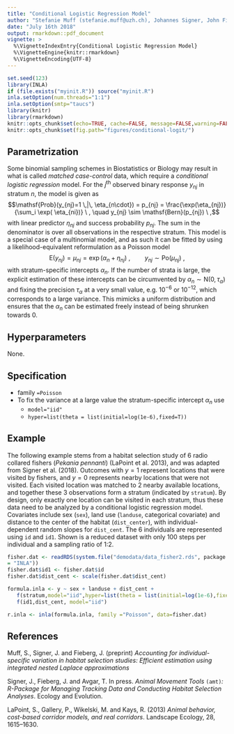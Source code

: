 ```yaml
---
title: "Conditional Logistic Regression Model"
author: "Stefanie Muff (stefanie.muff@uzh.ch), Johannes Signer, John Fieberg"
date: "July 16th 2018"
output: rmarkdown::pdf_document
vignette: >
  %\VignetteIndexEntry{Conditional Logistic Regression Model}
  %\VignetteEngine{knitr::rmarkdown}
  %\VignetteEncoding{UTF-8}
---
```


```r
set.seed(123)
library(INLA)
if (file.exists("myinit.R")) source("myinit.R")
inla.setOption(num.threads="1:1")
inla.setOption(smtp="taucs")
library(knitr)
library(rmarkdown)
knitr::opts_chunk$set(echo=TRUE, cache=FALSE, message=FALSE,warning=FALSE)
knitr::opts_chunk$set(fig.path="figures/conditional-logit/")
```

## Parametrization

Some binomial sampling schemes in Biostatistics or Biology may result
in what is called *matched case-control* data, which require a
*conditional logistic regression* model. For the $j^\text{th}$
observed binary response $y_{nj}$ in stratum $n$, the model is given
as
$$\mathsf{Prob}(y_{nj}=1 \,|\, \eta_{n\cdot}) = p_{nj} =
\frac{\exp(\eta_{nj})}{\sum_i \exp( \eta_{ni})} \ ,
\quad  y_{nj} \sim \mathsf{Bern}(p_{nj}) \ ,$$
with linear predictor $\eta_{nj}$ and success probability $p_{nj}$.
The sum in the denominator is over all observations in the respective
stratum. This model is a special case of a multinomial model, and as
such it can be fitted by using a likelihood-equivalent reformulation
as a Poisson model
$$\mathsf{E}(y_{nj}) = \mu_{nj} =
\exp(\alpha_{n} + \eta_{nj}) \ ,
\quad \quad  y_{nj} \sim \mathsf{Po}(\mu_{nj}) \ ,$$
with stratum-specific intercepts $\alpha_{n}$. If the number of strata
is large, the explicit estimation of these intercepts can be
circumvented by $\alpha_{n} \sim \mathsf{N}(0,\tau_\alpha)$ and fixing
the precision $\tau_\alpha$ at a very small value, e.g. $10^{-6}$ or
$10^{-12}$, which corresponds to a large variance. This mimicks a
uniform distribution and ensures that the $\alpha_{n}$ can be
estimated freely instead of being shrunken towards 0.

## Hyperparameters
None.

## Specification

* family `=Poisson`
* To fix the variance at a large value the
  stratum-specific intercept $\alpha_{n}$ use 
    + `model="iid"`
    + `hyper=list(theta = list(initial=log(1e-6),fixed=T))`


## Example

The following example stems from a habitat selection study of 6 radio
collared fishers (*Pekania pennanti*) (LaPoint et al. 2013), and was
adapted from Signer et al. (2018). Outcomes with $y=1$ represent
locations that were visited by fishers, and $y=0$ represents nearby
locations that were not visited. Each visited location was matched to
2 nearby available locations, and together these 3 observations form a
stratum (indicated by `stratum`). By design, only exactly one location
can be visited in each stratum, thus these data need to be analyzed by
a conditional logistic regression model. Covariates include sex
(`sex`), land use (`landuse`, categorical covariate) and distance to
the center of the habitat (`dist_center`), with individual-dependent
random slopes for `dist_cent`. The 6 individuals are represented using
`id` and `id1`. Shown is a reduced dataset with only 100 steps per
individual and a sampling ratio of 1:2.


```r
fisher.dat <- readRDS(system.file("demodata/data_fisher2.rds", package
= "INLA"))
fisher.dat$id1 <- fisher.dat$id
fisher.dat$dist_cent <- scale(fisher.dat$dist_cent)

formula.inla <- y ~ sex + landuse + dist_cent + 
   f(stratum,model="iid",hyper=list(theta = list(initial=log(1e-6),fixed=T))) +
   f(id1,dist_cent, model="iid")
```
 
```r
r.inla <- inla(formula.inla, family ="Poisson", data=fisher.dat)
```


## References

Muff, S., Signer, J. and Fieberg, J. (preprint) *Accounting for
individual-specific variation in habitat selection studies: Efficient
estimation using integrated nested Laplace approximations*

Signer, J., Fieberg, J. and Avgar, T. In press. *Animal Movement
Tools* `(amt)`*: R-Package for Managing Tracking Data and Conducting
Habitat Selection Analyses*. Ecology and Evolution.

LaPoint, S., Gallery, P., Wikelski, M. and Kays, R. (2013) *Animal
behavior, cost-based corridor models, and real corridors*. Landscape
Ecology, 28, 1615–1630.

